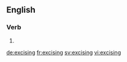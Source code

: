 
==English==

===Verb===
{{head|en}}

# {{present participle of|excise}}

[[de:excising]]
[[fr:excising]]
[[sv:excising]]
[[vi:excising]]